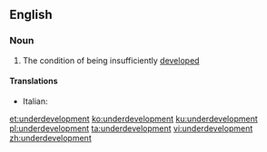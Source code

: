 ==English==
{{wikipedia}}

===Noun===
{{en-noun|-}}
# The condition of being insufficiently [[developed]]

====Translations====
{{trans-top|condition of being insufficiently developed}}
* Italian: {{t|it|sottosviluppo|m}}
{{trans-mid}}
{{trans-bottom}}

[[et:underdevelopment]]
[[ko:underdevelopment]]
[[ku:underdevelopment]]
[[pl:underdevelopment]]
[[ta:underdevelopment]]
[[vi:underdevelopment]]
[[zh:underdevelopment]]